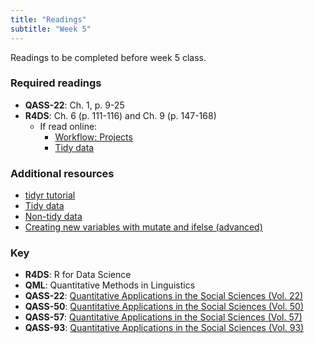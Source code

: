 ```yaml
---
title: "Readings"
subtitle: "Week 5"
---
```


Readings to be completed before week 5 class. 

### Required readings

- **QASS-22**: Ch. 1, p. 9-25
- **R4DS**: Ch. 6 (p. 111-116) and Ch. 9 (p. 147-168)
	- If read online: 
		- [Workflow: Projects](http://r4ds.had.co.nz/workflow-projects.html)
		- [Tidy data](http://r4ds.had.co.nz/tidy-data.html)

### Additional resources

- [tidyr tutorial](https://www.jvcasillas.com/tidyr_tutorial/)
- [Tidy data](https://www.jstatsoft.org/article/view/v059i10)
- [Non-tidy data](https://simplystatistics.org/posts/2016-02-17-non-tidy-data/)
- [Creating new variables with mutate and ifelse (advanced)](https://rstudio-pubs-static.s3.amazonaws.com/116317_e6922e81e72e4e3f83995485ce686c14.html#/)


### Key 

- **R4DS**: R for Data Science
- **QML**: Quantitative Methods in Linguistics
- **QASS-22**: [Quantitative Applications in the Social Sciences (Vol. 22)](https://www.jvcasillas.com/syllabi/658/refs/files/qass_22_applied_regression_an_introduction.pdf)
- **QASS-50**: [Quantitative Applications in the Social Sciences (Vol. 50)](https://www.jvcasillas.com/syllabi/658/refs/files/qass_50_multiple_regression_in_practice.pdf)
- **QASS-57**: [Quantitative Applications in the Social Sciences (Vol. 57)](https://www.jvcasillas.com/syllabi/658/refs/files/qass_57_understanding_regression_analysis_an_introductory_guide.pdf)
- **QASS-93**: [Quantitative Applications in the Social Sciences (Vol. 93)](https://www.jvcasillas.com/syllabi/658/refs/files/qass_93_regression_with_dummy_variables.pdf)
